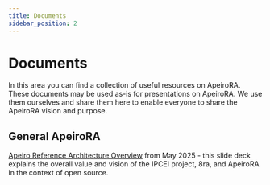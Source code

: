 ```yaml
---
title: Documents
sidebar_position: 2
---
```


# Documents

In this area you can find a collection of useful resources on ApeiroRA.
These documents may be used as-is for presentations on ApeiroRA.
We use them ourselves and share them here to enable everyone to share the ApeiroRA vision and purpose.

## General ApeiroRA

[Apeiro Reference Architecture Overview](/assets/resources/documents/20250508-SAP-OSS-Webinar-Apeiro.pdf) from May 2025 - this slide deck explains the overall value and vision of the IPCEI project, 8ra, and ApeiroRA in the context of open source.

<!--
## Specific ApeiroRA projects

This is a deep-dive presentation on XXX

And another one on YYY
-->